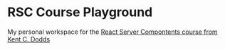 # RSC Course Playground

My personal workspace for the [React Server Compontents course from
Kent C. Dodds](https://react-server-components.epicweb.dev/)
